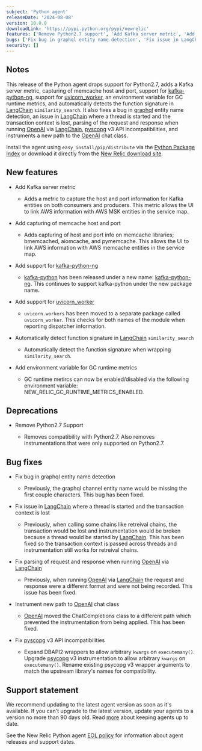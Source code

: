 ```yaml
---
subject: 'Python agent'
releaseDate: '2024-08-08'
version: 10.0.0
downloadLink: 'https://pypi.python.org/pypi/newrelic'
features: ['Remove Python2.7 support', 'Add Kafka server metric', 'Add capturing of memcache host and port', 'Add support for kafka-python-ng', 'Add support for uvicorn_workers', 'Automatically detect function signature in LangChasimilarity search', 'Add environment variable for GC runtime metrics']
bugs: ['Fix bug in graphql entity name detection', 'Fix issue in LangChain where a thread is started and the transaction context is lost', 'Fix parsing of request and response when running OpenAI via LangChain', 'Instrument new path to OpenAI chat class', 'Fix pyscopg v3 API incompatibilities']
security: []
---
```


## Notes

This release of the Python agent drops support for Python2.7, adds a Kafka server metric, capturing of memcache host and port, support for [kafka-python-ng](https://pypi.org/project/kafka-python-ng/), support for [uvicorn_worker](https://pypi.org/project/uvicorn-worker/), an environment variable for GC runtime metrics, and automatically detects the function signature in [LangChain](https://pypi.org/project/langchain/) `similarity_search`. It also fixes a bug in [graphql](https://pypi.org/project/graphql/) entity name detection, an issue in [LangChain](https://pypi.org/project/langchain/) where a thread is started and the transaction context is lost, parsing of the request and response when running [OpenAI](https://pypi.org/project/openai/) via [LangChain](https://pypi.org/project/langchain/), [pyscopg](https://pypi.org/project/psycopg/) v3 API incompatibilities, and instruments a new path to the [OpenAI](https://pypi.org/project/openai/) chat class.
 
Install the agent using `easy_install/pip/distribute` via the [Python Package Index](https://pypi.python.org/pypi/newrelic) or download it directly from the [New Relic download site](https://download.newrelic.com/python_agent/release).

## New features

* Add Kafka server metric

  * Adds a metric to capture the host and port information for Kafka entities on both consumers and producers. This metric allows the UI to link AWS information with AWS MSK entities in the service map.

* Add capturing of memcache host and port

  * Adds capturing of host and port info on memcache libraries; bmemcached, aiomcache, and pymemcache. This allows the UI to link AWS information with AWS memcache entities in the service map.

* Add support for [kafka-python-ng](https://pypi.org/project/kafka-python-ng/)

  * [kafka-python](https://pypi.org/project/kafka-python/) has been released under a new name: [kafka-python-ng](https://pypi.org/project/kafka-python-ng/). This continues to support kafka-python under the new package name.

* Add support for [uvicorn_worker](https://pypi.org/project/uvicorn-worker/)

  * `uvicorn.workers` has been moved to a separate package called `uvicorn_worker`. This checks for both names of the module when reporting dispatcher information.

* Automatically detect function signature in [LangChain](https://pypi.org/project/langchain/) `similarity_search`

  * Automatically detect the function signature when wrapping `similarity_search`.

* Add environment variable for GC runtime metrics

  * GC runtime metircs can now be enabled/disabled via the following environment variable: NEW_RELIC_GC_RUNTIME_METRICS_ENABLED. 

## Deprecations

* Remove Python2.7 Support

  * Removes compatibility with Python2.7. Also removes instrumentations that were only supported on Python2.7.

## Bug fixes

* Fix bug in graphql entity name detection

  * Previously, the graphql channel entity name would be missing the first couple characters. This bug has been fixed.

* Fix issue in [LangChain](https://pypi.org/project/langchain/) where a thread is started and the transaction context is lost

  * Previously, when calling some chains like retreival chains, the transaction would be lost and instrumentation would be broken because a thread would be started by [LangChain](https://pypi.org/project/langchain/). This has been fixed so the transaction context is passed across threads and instrumentation still works for retreival chains.

* Fix parsing of request and response when running [OpenAI](https://pypi.org/project/openai/) via [LangChain](https://pypi.org/project/langchain/)

  * Previously, when running [OpenAI](https://pypi.org/project/openai/) via [LangChain](https://pypi.org/project/langchain/) the request and response were a different format and were not being recorded. This issue has been fixed.

* Instrument new path to [OpenAI](https://pypi.org/project/openai/) chat class

    * [OpenAI](https://pypi.org/project/openai/) moved the ChatCompletions class to a different path which prevented the instrumentation from being applied. This has been fixed.

* Fix [pyscopg](https://pypi.org/project/psycopg/) v3 API incompatibilities

    * Expand DBAPI2 wrappers to allow arbitrary `kwargs` on `executemany()`. Upgrade [psycopg](https://pypi.org/project/psycopg/) v3 instrumentation to allow arbitrary `kwargs` on `executemany()`. Rename existing psycopg v3 wrapper arguments to match the upstream library's names for compatibility.


## Support statement

We recommend updating to the latest agent version as soon as it's available. If you can't upgrade to the latest version, update your agents to a version no more than 90 days old. Read [more](/docs/new-relic-solutions/new-relic-one/install-configure/update-new-relic-agent/) about keeping agents up to date.

See the New Relic Python agent [EOL policy](/docs/apm/agents/python-agent/getting-started/python-agent-eol-policy/) for information about agent releases and support dates.
